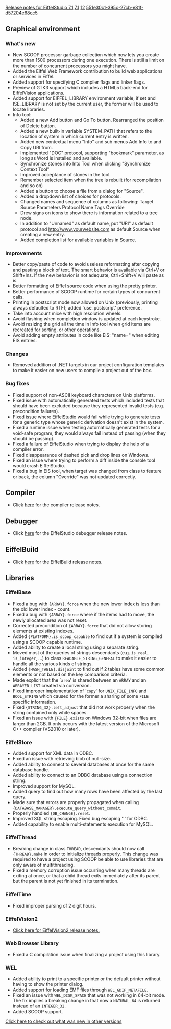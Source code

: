 [[Property:title|Release notes for EiffelStudio 7.1]]
[[Property:link_title|7.1]]
[[Property:weight|12]]
[[Property:uuid|551e30c1-395c-27cb-e81f-d57204e68cc5]]
==Graphical environment==

===What's new===
* New SCOOP processor garbage collection which now lets you create more than 1500 processors during one execution. There is still a limit on the number of concurrent processors you might have.
* Added the Eiffel Web Framework contribution to build web applications or services in Eiffel.
* Added support for specifying C compiler flags and linker flags.
* Preview of GTK3 support which includes a HTML5 back-end for EiffelVision applications.
* Added support for EIFFEL_LIBRARY environment variable, if set and ISE_LIBRARY is not set by the current user, the former will be used to locate libraries.
* Info tool:
** Added a new Add button and Go To button. Rearranged the position of Delete button.
** Added a new built-in variable SYSTEM_PATH that refers to the location of system in which current entry is written.
** Added new contextual menu "Info" and sub menus Add Info to and Copy URI from.
** Implemented "DOC" protocol, supporting "bookmark" parameter, as long as Word is installed and available.
** Synchronize stones into Into Tool when clicking "Synchronize Context Tool"
** Improved acceptance of stones in the tool.
** Remember selected item when the tree is rebuilt (for recompilation and so on)
** Added a button to choose a file from a dialog for "Source".
** Added a dropdown list of choices for protocols.
** Changed names and sequence of columns as following: Target Source Parameters Protocol Name Tags Override
** Drew signs on icons to show there is information related to a tree node.
** In addition to "Unnamed" as default name, put "URI" as default protocol and http://www.yourwebsite.com as default Source when creating a new entry.
** Added completion list for available variables in Source.

===Improvements===
* Better copy/paste of code to avoid useless reformatting after copying and pasting a block of text. The smart behavior is available via Ctrl+V or Shift+Ins. If the new behavior is not adequate, Ctrl+Shift+V will paste as is.
* Better formatting of Eiffel source code when using the pretty printer.
* Better performance of SCOOP runtime for certain types of concurrent calls.
* Printing in postscript mode now allowed on Unix (previously, printing always defaulted to RTF); added `use_postscript' preference.
* Take into account mice with high resolution wheels.
* Avoid flashing when completion window is updated at each keystroke.
* Avoid resizing the grid all the time in Info tool when grid items are recreated for sorting, or other operations.
* Avoid adding empty attributes in code like EIS: "name=" when editing EIS entries.

===Changes===
* Removed addition of .NET targets in our project configuration templates to make it easier on new users to compile a project out of the box.

===Bug fixes===
* Fixed support of non-ASCII keyboard characters on Unix platforms.
* Fixed issue with automatically generated tests which included tests that should have been excluded because they represented invalid tests (e.g. precondition failures). 
* Fixed issue where EiffelStudio would fail while trying to generate tests for a generic type whose generic derivation doesn't exist in the system.
* Fixed a runtime issue when testing automatically generated tests for a void-safe program, they would always fail instead of passing (when they should be passing).
* Fixed a failure of EiffelStudio when trying to display the help of a compiler error.
* Fixed disappearance of dashed pick and drop lines on Windows.
* Fixed an issue where trying to perform a diff inside the console tool would crash EiffelStudio.
* Fixed a bug in EIS tool, when target was changed from class to feature or back, the column "Override" was not updated correctly.

==Compiler==
* Click [[Major changes between ISE Eiffel 7.0 and ISE Eiffel 7.1|here]] for the compiler release notes.

==Debugger==
* Click [[Release notes for EiffelStudio 7.1 related to the debugger|here]]  for the EiffelStudio debugger release notes.

==EiffelBuild==
* Click [[EiffelBuild Version History|here]]  for the EiffelBuild release notes.

==Libraries==

===EiffelBase===
* Fixed a bug with <code>{ARRAY}.force</code> when the new lower index is less than the old lower index - count.
* Fixed a bug with <code>{ARRAY}.force</code> where if the items had to move, the newly allocated area was not reset.
* Corrected precondition of <code>{ARRAY}.force</code> that did not allow storing elements at existing indexes.
* Added <code>{PLATFORM}.is_scoop_capable</code> to find out if a system is compiled using a SCOOP capable runtime.
* Added ability to create a local string using a separate string.
* Moved most of the queries of strings descendants (e.g. <code>is_real</code>, <code>is_integer</code>, ...) to class <code>READABLE_STRING_GENERAL</code> to make it easier to handle all the various kinds of strings.
* Added <code>{HASH_TABLE}.disjoint</code> to find out if 2 tables have some common elements or not based on the key comparison criteria.
* Made explicit that the `<code>area</code>' is shared between an <code>ARRAY</code> and an <code>ARRAYED_LIST</code> created via conversion.
* Fixed improper implementation of `<code>copy</code>' for <code>UNIX_FILE_INFO</code> and <code>BOOL_STRING</code> which caused for the former a sharing of some <code>FILE</code> specific information.
* Fixed <code>{STRING_32}.left_adjust</code> that did not work properly when the string contained only white spaces. 
* Fixed an issue with <code>{FILE}.exists</code> on Windows 32-bit when files are larger than 2GB. It only occurs with the latest version of the Microsoft C++ compiler (VS2010 or later).

===EiffelStore===
* Added support for XML data in ODBC.
* Fixed an issue with retrieving blob of null-size.
* Added ability to connect to several databases at once for the same database handle.
* Added ability to connect to an ODBC database using a connection string.
* Improved support for MySQL.
* Added query to find out how many rows have been affected by the last query.
* Made sure that errors are properly propagated when calling <code>{DATABASE_MANAGER}.execute_query_without_commit</code>.
* Properly handled <code>{DB_CHANGE}.reset</code>.
* Improved SQL string escaping. Fixed bug escaping ''' for ODBC.
* Added capability to enable multi-statements execution for MySQL.

===EiffelThread===
* Breaking change in class <code>THREAD</code>, descendants should now call <code>{THREAD}.make</code> in order to initialize threads properly. This change was required to have a project using SCOOP be able to use libraries that are only aware of multithreading.
* Fixed a memory corruption issue occurring when many threads are exiting at once, or that a child thread exits immediately after its parent but the parent is not yet finished in its termination.

===EiffelTime===
* Fixed improper parsing of 2 digit hours.

===EiffelVision2===
* [[Revisions and Bug Fixes|Click here for EiffelVision2 release notes.]]

===Web Browser Library===
* Fixed a C compilation issue when finalizing a project using this library.

===WEL===
* Added ability to print to a specific printer or the default printer without having to show the printer dialog.
* Added support for loading EMF files through <code>WEL_GDIP_METAFILE</code>.
* Fixed an issue with <code>WEL_DISK_SPACE</code> that was not working in 64-bit mode. The fix implies a breaking change in that now a <code>NATURAL_64</code> is returned instead of an <code>INTEGER_32</code>.
* Added SCOOP support.



[[EiffelStudio release notes|Click here to check out what was new in other versions]]  

